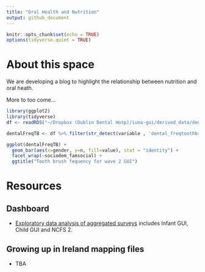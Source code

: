 ```yaml
---
title: "Oral Health and Nutrition"
output: github_document
---
```


```r
knitr::opts_chunk$set(echo = TRUE)
options(tidyverse.quiet = TRUE) 
```

# About this space

We are developing a blog to highlight the relationship between 
nutrition and oral heath.

More to too come...
```r
library(ggplot2)
library(tidyverse)
df <- readRDS("~/Dropbox (Dublin Dental Hosp)/iuna-gui/derived_data/dentalVarGroupsRatiosExtraVars.RDS")

dentalFreqTB <- df %>% filter(str_detect(variable , 'dental_freqtoothbrush_w2')) %>% filter(value != "(Wave dropouts)")

ggplot(dentalFreqTB) + 
  geom_bar(aes(x=gender, y=n, fill=value), stat = "identity") +
  facet_wrap(~sociodem_famsocial) +
  ggtitle("Tooth brush fequency for wave 2 GUI")


```

# Resources 

## Dashboard 

- [Exploratory data analysis of aggregated surveys](https://dduh.shinyapps.io/dduh/) includes Infant GUI, Child GUI and NCFS 2.

## Growing up in Ireland mapping files 

- TBA



